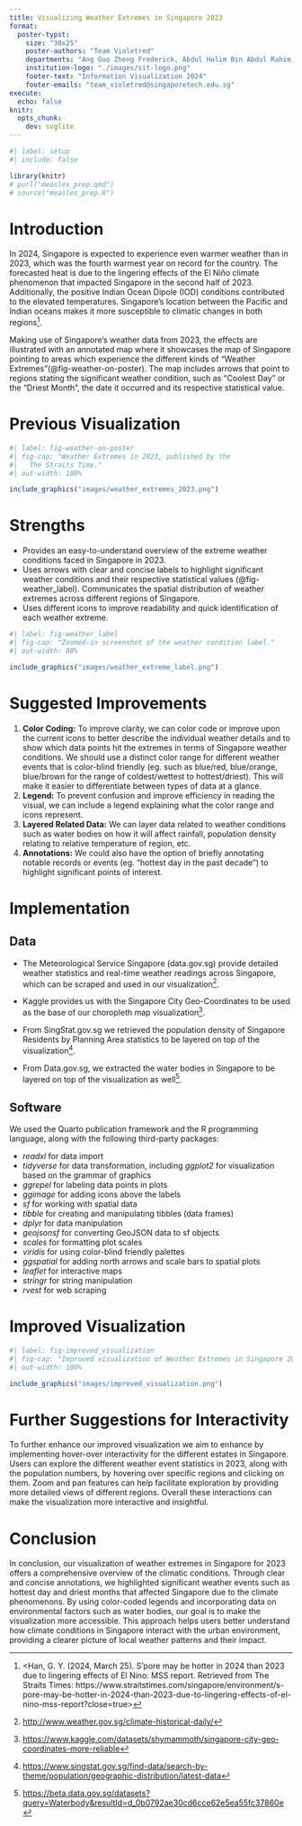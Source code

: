 ```yaml
---
title: Visualizing Weather Extremes in Singapore 2023
format:
  poster-typst: 
    size: "30x25"
    poster-authors: "Team Violetred"
    departments: "Ang Guo Zheng Frederick, Abdul Halim Bin Abdul Rahim, Mirza Anaqi Bin Muhammad Haizan, Mark Peng Jung Zen, Fong Kah Kian, Amanda Chan Hui En"
    institution-logo: "./images/sit-logo.png"
    footer-text: "Information Visualization 2024"
    footer-emails: "team_violetred@singaporetech.edu.sg"
execute:
  echo: false
knitr:
  opts_chunk:
    dev: svglite
---
```


```r
#| label: setup
#| include: false

library(knitr)
# purl("measles_prep.qmd")
# source("measles_prep.R")
```

# Introduction

In 2024, Singapore is expected to experience even warmer weather than in 2023, which was the fourth warmest year on record for the country. The forecasted heat is due to the lingering effects of the El Niño climate phenomenon that impacted Singapore in the second half of 2023. Additionally, the positive Indian Ocean Dipole (IOD) conditions contributed to the elevated temperatures. Singapore's location between the Pacific and Indian oceans makes it more susceptible to climatic changes in both regions[^sg_el_nino_2024].

[^sg_el_nino_2024]:<Han, G. Y. (2024, March 25). S’pore may be hotter in 2024 than 2023 due to lingering effects of El Nino: MSS report. Retrieved from The Straits Times: https://www.straitstimes.com/singapore/environment/s-pore-may-be-hotter-in-2024-than-2023-due-to-lingering-effects-of-el-nino-mss-report?close=true>

Making use of Singapore’s weather data from 2023, the effects are illustrated with an annotated map where it showcases the map of Singapore pointing to areas which experience the different kinds of “Weather Extremes”(@fig-weather-on-poster). The map includes arrows that point to regions stating the significant weather condition, such as “Coolest Day” or the “Driest Month”, the date it occurred and its respective statistical value.

# Previous Visualization

```r
#| label: fig-weather-on-poster
#| fig-cap: "Weather Extremes in 2023, published by the
#|   The Straits Time."
#| out-width: 100%

include_graphics("images/weather_extremes_2023.png")
```

# Strengths

*   Provides an easy-to-understand overview of the extreme weather conditions faced in Singapore in 2023.
*   Uses arrows with clear and concise labels to highlight significant weather conditions and their respective statistical values (@fig-weather_label). Communicates the spatial distribution of weather extremes across different regions of Singapore.
*   Uses different icons to improve readability and quick identification of each weather extreme.

```r
#| label: fig-weather_label
#| fig-cap: "Zoomed-in screenshot of the weather condition label."
#| out-width: 80%

include_graphics("images/weather_extreme_label.png")
```

# Suggested Improvements

1.  **Color Coding:** To improve clarity, we can color code or improve upon the current icons to better describe the individual weather details and to show which data points hit the extremes in terms of Singapore weather conditions. We should use a distinct color range for different weather events that is color-blind friendly (eg. such as blue/red, blue/orange, blue/brown for the range of coldest/wettest to hottest/driest). This will make it easier to differentiate between types of data at a glance.
1.  **Legend:**  To prevent confusion and improve efficiency in reading the visual, we can include a legend explaining what the color range and icons represent.
1.  **Layered Related Data:** We can layer data related to weather conditions such as water bodies on how it will affect rainfall, population density relating to relative temperature of region, etc.
1.  **Annotations:**  We could also have the option of briefly annotating notable records or events (eg. "hottest day in the past decade") to highlight significant points of interest.

# Implementation


## Data

*   The Meteorological Service Singapore (data.gov.sg) provide detailed weather statistics and real-time weather readings across Singapore, which can be scraped and used in our visualization[^climate_historical_daily_2024].

* Kaggle provides us with the Singapore City Geo-Coordinates to be used as the base of our choropleth map visualization[^singapore_city_geo_coordinates].

* From SingStat.gov.sg we retrieved the population density of Singapore Residents by Planning Area statistics to be layered on top of the visualization[^geographic_distribution].

* From Data.gov.sg, we extracted the water bodies in Singapore to be layered on top of the visualization as well[^waterbody_layer].

[^climate_historical_daily_2024]: <http://www.weather.gov.sg/climate-historical-daily/>

[^singapore_city_geo_coordinates]:<https://www.kaggle.com/datasets/shymammoth/singapore-city-geo-coordinates-more-reliable>

[^geographic_distribution]:<https://www.singstat.gov.sg/find-data/search-by-theme/population/geographic-distribution/latest-data>

[^waterbody_layer]:<https://beta.data.gov.sg/datasets?query=Waterbody&resultId=d_0b0792ae30cd6cce62e5ea55fc37860e>


## Software

We used the Quarto publication framework and the R programming language, along with the following third-party packages:

*   *readxl* for data import
*   *tidyverse* for data transformation, including *ggplot2* for visualization based on the grammar of graphics
*   *ggrepel* for labeling data points in plots
*   *ggimage* for adding icons above the labels
*   *sf* for working with spatial data
*   *tibble* for creating and manipulating tibbles (data frames)
*   *dplyr* for data manipulation
*   *geojsonsf* for converting GeoJSON data to sf objects
*   *scales* for formatting plot scales
*   *viridis* for using color-blind friendly palettes
*   *ggspatial* for adding north arrows and scale bars to spatial plots
*   *leaflet* for interactive maps
*   *stringr* for string manipulation
*   *rvest* for web scraping

# Improved Visualization
```r
#| label: fig-improved_visualization
#| fig-cap: "Improved visualization of Weather Extremes in Singapore 2023"
#| out-width: 100%

include_graphics("images/improved_visualization.png")
```

# Further Suggestions for Interactivity
To further enhance our improved visualization we aim to enhance by implementing hover-over interactivity for the different estates in Singapore. Users can explore the different weather event statistics in 2023, along with the population numbers, by hovering over specific regions and clicking on them. Zoom and pan features can help facilitate exploration by providing more detailed views of different regions. Overall these interactions can make the visualization more interactive and insightful.

# Conclusion
In conclusion, our visualization of weather extremes in Singapore for 2023 offers a comprehensive overview of the climatic conditions. Through clear and concise annotations, we highlighted significant weather events such as hottest day and driest months that affected Singapore due to the climate phenomenons. By using color-coded legends and incorporating data on environmental factors such as water bodies, our goal is to make the visualization more accessible. This approach helps users better understand how climate conditions in Singapore interact with the urban environment, providing a clearer picture of local weather patterns and their impact.

